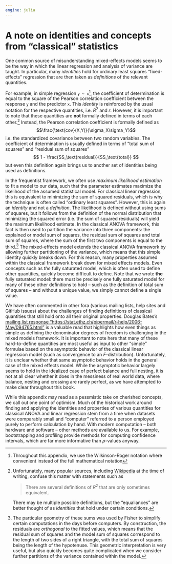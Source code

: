 ```yaml
---
engine: julia
---
```


# A note on identities and concepts from "classical" statistics {#sec-traditional-concepts}

One common source of misunderstanding mixed-effects models seems to be the way in which the linear regression and analysis of variance are taught.
In particular, many *identities* hold for ordinary least squares "fixed-effects" regression that are then taken as *definitions* of the relevant quantities.

For example, in simple regression `y ~ x`[^wilkinson], the coefficient of determination is equal to the square of the Pearson correlation coefficient between the response `y` and the predictor `x`.
This *identity* is reinforced by the usual notation for the respective quantities, i.e. $R^2$ and $r$.
However, it is important to note that these quantities are **not** formally defined in terms of each other.[^wikipedia-definition]
Instead, the Pearson correlation coefficient is formally defined as $$\frac{\text{cov}(X,Y)}{\sigma_X\sigma_Y}$$ i.e. the standardized covariance between two random variables.
The coefficient of determination is usually defined in terms of "total sum of squares" and "residual sum of squares" $$ 1 - \frac{SS_\text{residual}}{SS_\text{total}} $$ but even this definition again brings us to another set of identities being used as definitions.

[^wilkinson]: Throughout this appendix, we use the Wilkinson-Roger notation where convenient instead of the full mathematical notation

[^wikipedia-definition]: Unfortunately, many popular sources, including [Wikipedia](https://web.archive.org/web/20250330013023/https://en.wikipedia.org/wiki/Coefficient_of_determination) at the time of writing, confuse this matter with statements such as

    > There are several definitions of $R^2$ that are only sometimes equivalent.

    There may be multiple possible definitions, but the "equaliances" are better thought of as *identities* that hold under certain conditions.

In the frequentist framework, we often use *maximum likelihood estimation* to fit a model to our data, such that the parameter estimates maximize the likelihood of the assumed statistical model.
For classical linear regression, this is equivalent to minimizing the sum of squared residuals, which is why the technique is often called "ordinary least squares".
However, this is again an *identity* and not a *definition*.
The likelihood is defined without using sums of squares, but it follows from the definition of the normal distribution that minimizing the squared error (i.e. the sum of squared residuals) will yield the maximum likelihood estimate.
In the classical ANOVA framework, this fact is then used to partition the variance into three components: the explained or model sum of squares, the residual sum of squares and total sum of squares, where the sum of the first two components is equal to the third.[^pythagoras]
The mixed-effects model extends the classical ANOVA framework by allowing further partitioning of the variance, which means that this simple identity quickly breaks down.
For this reason, many properties assumed within the classical framework break down for mixed effects models.
Even concepts such as *the* fully saturated model, which is often used to define other quantities, quickly become difficult to define.
Note that we wrote **the** fully saturated model: there must be precisely one fully saturated model for many of these other definitions to hold -- such as the definition of total sum of squares -- and without a unique value, we simply cannot define a single value.

[^pythagoras]: The particular geometry of these sums was used by Fisher to simplify certain computations in the days before computers. By construction, the residuals are *orthogonal* to the fitted values, which means that the residual sum of squares and the model sum of squares correspond to the length of two sides of a right triangle, with the total sum of squares being the length of the hypotenuse. This geometric interpretation is very useful, but also quickly becomes quite complicated when we consider further partitions of the variance contained within the model.

We have often commented in other fora (various mailing lists, help sites and GitHub issues) about the challenges of finding definitions of classical quantities that still hold onto all their original properties. Douglas Bates's [mailing list response "https://stat.ethz.ch/pipermail/r-help/2006-May/094765.html"](https://stat.ethz.ch/pipermail/r-help/2006-May/094765.html) is a valuable read that highlights how even things as simple as defining the denominator degrees of freedom is challenging in the mixed models framework.
It is important to note here that many of these hard-to-define quantities are most useful as input to other "simple" formulae based on the asymptotic behavior of the classical linear regression model (such as convergence to an $F$-distribution).
Unfortunately, it is unclear whether that same asymptotic behavior holds in the general case of the mixed effects model.
While the asymptotic behavior largely seems to hold in the idealized case of perfect balance and full nesting, it is not at all clear whether it does in the messiness of real world data, where balance, nesting and crossing are rarely perfect, as we have attempted to make clear throughout this book.

While this appendix may read as a pessmistic take on cherished concepts, we call out one point of optimism.
Much of the historical work around finding and applying the identities and properties of various quantities for classical ANOVA and linear regression stem from a time when datasets were comparably small and "computer" referred to a person employed purely to perform calculation by hand.
With modern computation -- both hardware and software -- other methods are available to us.
For example, bootstrapping and profiling provide methods for computing confidence intervals, which are far more informative than $p$-values anyway.
